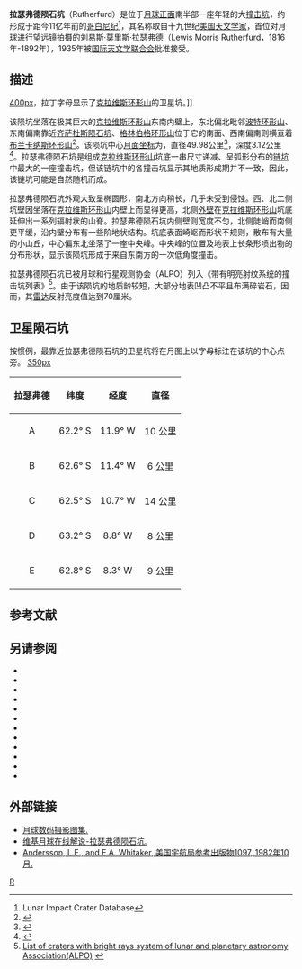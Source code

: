{{lunar crater data|
 image=Rutherford crater 4130 h3.jpg|
 caption=[[月球轨道器4号|月球轨道器4号]]拍摄的图像|
 latitude=61.15|
 N_or_S=S|
 longitude=12.25|
 E_or_W=W|
 diameter=49.98公里|
 depth=3.12公里|
 colong=13|
 eponym=刘易斯·莫·拉瑟弗德}}
'''拉瑟弗德陨石坑'''（Rutherfurd）是位于[[月球正面|月球正面]]南半部一座年轻的大[[撞击坑|撞击坑]]，约形成于距今11亿年前的[[哥白尼纪|哥白尼纪]]<ref name=LICD>Lunar Impact Crater Database</ref>，其名称取自十九世纪[[美国|美国]][[天文学家|天文学家]]，首位对月球进行[[望远镜|望远镜]]拍摄的刘易斯·莫里斯·拉瑟弗德（Lewis Morris Rutherfurd，1816年-1892年），1935年被[[国际天文学联合会|国际天文学联合会]]批准接受。

==描述== 
[[image:Clavius_LROC_tag.jpg|400px]]，拉丁字母显示了[[克拉维斯环形山|克拉维斯环形山]]的卫星坑。]]

该陨坑坐落在极其巨大的[[克拉维斯环形山|克拉维斯环形山]]东南内壁上，东北偏北毗邻[[波特环形山|波特环形山]]、东南偏南靠近[[齐萨杜斯陨石坑|齐萨杜斯陨石坑]]、[[格林伯格环形山|格林伯格环形山]]位于它的南面、西南偏南则横亘着[[布兰卡纳斯环形山|布兰卡纳斯环形山]]<ref>{{Cite web |url=http://planetarynames.wr.usgs.gov/images/Lunar/lac_126_lo.pdf |title=Crater Rutherfurd on LAC-126 map. |accessdate=2016-10-30 |archive-date=2013-02-20 |archive-url=https://web.archive.org/web/20130220221610/http://planetarynames.wr.usgs.gov/images/Lunar/lac_126_lo.pdf |dead-url=no }}</ref>。该陨坑中心[[月面坐标|月面坐标]]为{{Coord|61.15|S|12.25|W|globe:Moon|nogoogle=1|noosm=1}}，直径49.98公里<ref name="IAU">{{Cite web |url=http://planetarynames.wr.usgs.gov/Feature/5241 |title=Directory of the International Astronomical Union |access-date=2016-10-30 |archive-date=2019-12-01 |archive-url=https://web.archive.org/web/20191201135048/https://planetarynames.wr.usgs.gov/Feature/5241 |dead-url=no }}</ref>，深度3.12公里<ref>{{Cite web |url=http://fisherka.csolutionshosting.net/astronote/plan/craterdepth/html/CraterDepthFeatureNameWestfall.html |title=John E. Westfall's Atlas of the Lunar Terminator, Cambridge Univ. Press (2000) |accessdate=2016-10-30 |archive-date=2014-12-18 |archive-url=https://archive.today/20141218234310/http://fisherka.csolutionshosting.net/astronote/plan/craterdepth/html/CraterDepthFeatureNameWestfall.html |dead-url=yes }}</ref>。拉瑟弗德陨石坑是组成[[克拉维斯环形山|克拉维斯环形山]]坑底一串尺寸递减、呈弧形分布的[[链坑|链坑]]中最大的一座撞击坑，但该链坑中的各撞击坑显示其地质形成期并不一致，因此，该链坑可能是自然随机而成。

拉瑟弗德陨石坑外观大致呈椭圆形，南北方向稍长，几乎未受到侵蚀。西、北二侧坑壁因坐落在[[克拉维斯环形山|克拉维斯环形山]]内壁上而显得更高，北侧[[wikt:rampart|外壁]]在[[克拉维斯环形山|克拉维斯环形山]]坑底延伸出一系列辐射状的山脊。拉瑟弗德陨石坑内侧壁则宽度不匀，北侧陡峭而南侧更平缓，沿内壁分布有一些阶地状结构。坑底表面崎岖而形状不规则，散布有大量的小山丘，中心偏东北坐落了一座中央峰。中央峰的位置及地表上长条形喷出物的分布形状，显示该陨坑形成于来自东南方的一次低角度撞击。

拉瑟弗德陨石坑已被月球和行星观测协会（ALPO）列入《带有明亮射纹系统的撞击坑列表》<ref>[http://www.zone-vx.com/alpo-rays-table.pdf List of craters with bright rays system of lunar and planetary astronomy Association(ALPO)] {{webarchive|url=https://web.archive.org/web/20160304213831/http://www.zone-vx.com/alpo-rays-table.pdf |date=2016-03-04 }}</ref>。由于该陨坑的地质龄较短，大部分地表凹凸不平且布满碎岩石，因而，其[[雷达|雷达]]反射亮度值达到70厘米。

==卫星陨石坑==
按惯例，最靠近拉瑟弗德陨石坑的卫星坑将在月图上以字母标注在该坑的中心点旁。
[[image:Rutherfurd_sattelite_craters_map.jpg|350px]]

{| class="wikitable" style="text-align: right;"
|-
! scope="col" | 拉瑟弗德
! scope="col" | 纬度
! scope="col" | 经度
! scope="col" | 直径
|-
|align="center"|A
|align="center"|62.2° S
|align="center"|11.9° W
|align="center"|10 公里
|-
|align="center"|B
|align="center"|62.6° S
|align="center"|11.4° W
|align="center"|6 公里
|-
|align="center"|C
|align="center"|62.5° S
|align="center"|10.7° W
|align="center"|14 公里
|-
|align="center"|D
|align="center"|63.2° S
|align="center"|8.8° W
|align="center"|8 公里
|-
|align="center"|E
|align="center"|62.8° S
|align="center"|8.3° W
|align="center"|9 公里
|}{{clear}}
==参考文献==
{{Reflist}}

==另请参阅==
* {{cite book
  | last1 = Andersson
  | first1 = L. E.
  | last2 = Whitaker
  | first2 = E. A.
  | authorlink2 = Ewen Whitaker
  | date = 1982
  | title = [[NASA|NASA]] Catalogue of Lunar Nomenclature
  | publisher = NASA RP-1097
  | ref = harv
  }}
* {{cite web
  | last = Blue
  | first = Jennifer
  | date = July 25, 2007
  | title = Gazetteer of Planetary Nomenclature
  | publisher = [[United_States_Geological_Survey|USGS]]
  | url = http://planetarynames.wr.usgs.gov/
  | accessdate = 2007-08-05
  | ref = harv
  | archive-date = 2019-12-13
  | archive-url = https://web.archive.org/web/20191213141228/https://planetarynames.wr.usgs.gov/
  | dead-url = no
  }}
* {{cite book
  | last1 = Bussey
  | first1 = B.
  | authorlink1 = Ben Bussey
  | last2 = Spudis
  | first2 = P.
  | authorlink2 = Paul Spudis
  | date = 2004
  | title = The Clementine Atlas of the Moon
  | publisher = Cambridge University Press
  | location = New York
  | isbn = 978-0-521-81528-4
  | ref = harv
  }}
* {{cite book
  | last1 = Cocks
  | first1 = Elijah E.
  | last2 = Cocks
  | first2 = Josiah C.
  | date = 1995
  | title = Who's Who on the Moon: A Biographical Dictionary of Lunar Nomenclature
  | url = https://archive.org/details/isbn_9780936389271
  | publisher = Tudor Publishers
  | isbn = 978-0-936389-27-1
  | ref = harv
  }}
* {{cite web
  | last = McDowell
  | first = Jonathan
  | date = July 15, 2007
  | url = http://host.planet4589.org/astro/lunar/
  | title = Lunar Nomenclature
  | publisher = Jonathan's Space Report
  | accessdate = 2007-10-24
  | ref = harv
  | archive-date = 2019-06-21
  | archive-url = https://web.archive.org/web/20190621012337/http://host.planet4589.org/astro/lunar/
  | dead-url = no
  }}
* {{cite journal| last1 = Menzel| first1 = D. H.| last2 = Minnaert| first2 = M.| last3 = Levin| first3 = B.| last4 = Dollfus| first4 = A.| last5 = Bell| first5 = B.| title = Report on Lunar Nomenclature by the Working Group of Commission 17 of the IAU| doi = 10.1007/BF00171763| journal = Space Science Reviews| volume = 12| issue = 2| pages = 136–186| date = 1971| bibcode = 1971SSRv...12..136M| ref = harv}}
* {{cite book
  | first = Patrick
  | last = Moore
  | authorlink = Patrick Moore
  | date = 2001
  | title = On the Moon
  | url = https://archive.org/details/patrickmooreonmo00patr
  | publisher = Sterling Publishing Co.
  | isbn = 978-0-304-35469-6
  | ref = harv
  }}
* {{cite book
  | first = Fred W.
  | last = Price
  | date = 1988
  | title = The Moon Observer's Handbook
  | publisher = Cambridge University Press
  | isbn = 978-0-521-33500-3
  | ref = harv
  }}
* {{cite book
  | last = Rükl
  | first = Antonín
  | authorlink = Antonín Rükl
  | date = 1990
  | title = Atlas of the Moon
  | publisher = Kalmbach Books
  | isbn = 978-0-913135-17-4
  | ref = harv
  }}
* {{cite book
  | last = Webb
  | first = Rev. T. W.
  | authorlink = Thomas William Webb
  | date = 1962
  | title = Celestial Objects for Common Telescopes
  | url = https://archive.org/details/celestialobjects00webb
  | edition = 6th revised
  | publisher = Dover
  | isbn = 978-0-486-20917-3
  | ref = harv
  }}
* {{cite book
  | first = Ewen A.
  | last = Whitaker
  | authorlink = Ewen Whitaker
  | date = 1999
  | title = Mapping and Naming the Moon
  | publisher = Cambridge University Press
  | isbn = 978-0-521-62248-6
  | ref = harv
  }}
* {{cite book
  | first = Peter T.
  | last = Wlasuk
  | date = 2000
  | title = Observing the Moon
  | publisher = Springer
  | isbn = 978-1-85233-193-1
  | ref = harv
 }}

==外部链接==
*[http://www.lpi.usra.edu/resources/lunar_orbiter/bin/srch_nam.shtml?Rutherfurd%7C0 月球数码摄影图集.] {{Wayback|url=http://www.lpi.usra.edu/resources/lunar_orbiter/bin/srch_nam.shtml?Rutherfurd%7C0 |date=20201127013327 }}
*[http://the-moon.wikispaces.com/Rutherfurd 维基月球在线解说-拉瑟弗德陨石坑.] {{Wayback|url=http://the-moon.wikispaces.com/Rutherfurd |date=20190209204714 }}
*[http://planet4589.org/astro/lunar/RP-1097.pdf Andersson, L.E., and E.A. Whitaker, 美国宇航局参考出版物1097, 1982年10月.] {{Wayback|url=http://planet4589.org/astro/lunar/RP-1097.pdf |date=20141006125838 }}

[[Category:月球环形山|R]]
{{月球環形山 (R-S)}}